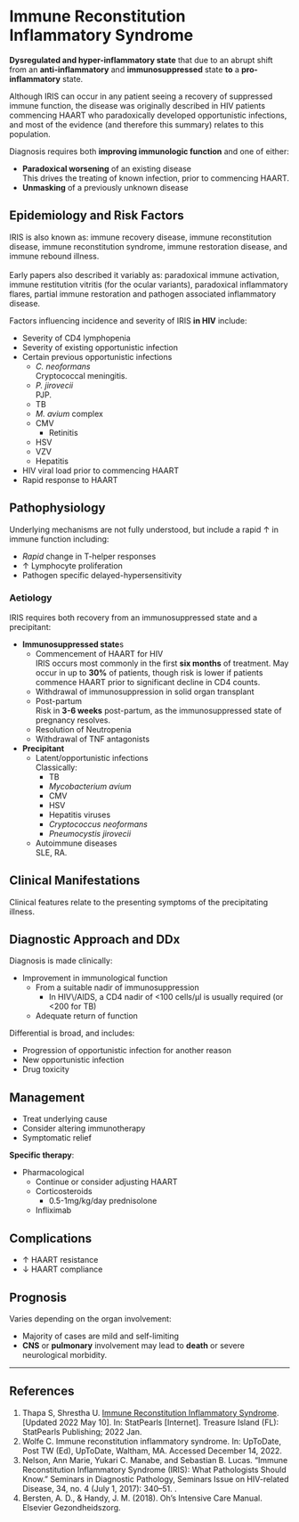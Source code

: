 # Immune Reconstitution Inflammatory Syndrome {#sec-iris}

**Dysregulated and hyper-inflammatory state** that due to an abrupt shift from an **anti-inflammatory** and **immunosuppressed** state **to** a **pro-inflammatory** state.

:::column-margin
Although IRIS can occur in any patient seeing a recovery of suppressed immune function, the disease was originally described in HIV patients commencing HAART who paradoxically developed opportunistic infections, and most of the evidence (and therefore this summary) relates to this population.
:::

Diagnosis requires both **improving immunologic function** and one of either:

* **Paradoxical worsening** of an existing disease\
This drives the treating of known infection, prior to commencing HAART.
* **Unmasking** of a previously unknown disease


## Epidemiology and Risk Factors

:::info
IRIS is also known as: immune recovery disease, immune reconstitution disease, immune reconstitution syndrome, immune restoration disease, and immune rebound illness.\
\
Early papers also described it variably as: paradoxical immune activation, immune restitution vitritis (for the ocular variants), paradoxical inflammatory flares, partial immune restoration and pathogen associated inflammatory disease.
:::

Factors influencing incidence and severity of IRIS **in HIV** include:

* Severity of CD4 lymphopenia\
* Severity of existing opportunistic infection
* Certain previous opportunistic infections
	* *C. neoformans*\
	Cryptococcal meningitis.
	* *P. jirovecii*\
	PJP.
	* TB
	* *M. avium* complex
	* CMV
		* Retinitis
	* HSV
	* VZV
	* Hepatitis
* HIV viral load prior to commencing HAART
* Rapid response to HAART

## Pathophysiology

Underlying mechanisms are not fully understood, but include a rapid ↑ in immune function including:

* *Rapid* change in T-helper responses
* ↑ Lymphocyte proliferation
* Pathogen specific delayed-hypersensitivity


### Aetiology

IRIS requires both recovery from an immunosuppressed state and a precipitant:

* **Immunosuppressed state**s
	* Commencement of HAART for HIV\
	IRIS occurs most commonly in the first **six months** of treatment. May occur in up to **30%** of patients, though risk is lower if patients commence HAART prior to significant decline in CD4 counts.
	* Withdrawal of immunosuppression in solid organ transplant
	* Post-partum\
	Risk in **3-6 weeks** post-partum, as the immunosuppressed state of pregnancy resolves.
	* Resolution of Neutropenia
	* Withdrawal of TNF antagonists
* **Precipitant**
	* Latent/opportunistic infections\
	Classically:
		* TB
		* *Mycobacterium avium*
		* CMV
		* HSV
		* Hepatitis viruses
		* *Cryptococcus neoformans*
		* *Pneumocystis jirovecii*
	* Autoimmune diseases\
	SLE, RA.


## Clinical Manifestations

Clinical features relate to the presenting symptoms of the precipitating illness.

## Diagnostic Approach and DDx

Diagnosis is made clinically:

* Improvement in immunological function
	* From a suitable nadir of immunosuppression
		* In HIV\\/AIDS, a CD4 nadir of <100 cells/µl is usually required (or <200 for TB)
	* Adequate return of function


Differential is broad, and includes:

* Progression of opportunistic infection for another reason
* New opportunistic infection
* Drug toxicity


## Management

:::priority
* Treat underlying cause
* Consider altering immunotherapy
* Symptomatic relief
:::

**Specific therapy**:

* Pharmacological
	* Continue or consider adjusting HAART\
	* Corticosteroids
		* 0.5-1mg/kg/day prednisolone
	* Infliximab


## Complications

* ↑ HAART resistance
* ↓ HAART compliance


## Prognosis

Varies depending on the organ involvement:

* Majority of cases are mild and self-limiting
* **CNS** or **pulmonary** involvement may lead to **death** or severe neurological morbidity.


---

## References

1. Thapa S, Shrestha U. [Immune Reconstitution Inflammatory Syndrome](https://www.ncbi.nlm.nih.gov/books/NBK567803/). [Updated 2022 May 10]. In: StatPearls [Internet]. Treasure Island (FL): StatPearls Publishing; 2022 Jan. 
2. Wolfe C. Immune reconstitution inflammatory syndrome. In: UpToDate, Post TW (Ed), UpToDate, Waltham, MA. Accessed December 14, 2022.
3. Nelson, Ann Marie, Yukari C. Manabe, and Sebastian B. Lucas. “Immune Reconstitution Inflammatory Syndrome (IRIS): What Pathologists Should Know.” Seminars in Diagnostic Pathology, Seminars Issue on HIV-related Disease, 34, no. 4 (July 1, 2017): 340–51. [](https://doi.org/10.1053/j.semdp.2017.04.010).
4. Bersten, A. D., & Handy, J. M. (2018). Oh’s Intensive Care Manual. Elsevier Gezondheidszorg.